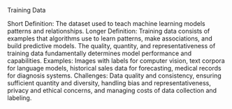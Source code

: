 Training Data

Short Definition: The dataset used to teach machine learning models patterns and relationships.
Longer Definition: Training data consists of examples that algorithms use to learn patterns, make associations, and build predictive models. The quality, quantity, and representativeness of training data fundamentally determines model performance and capabilities.
Examples: Images with labels for computer vision, text corpora for language models, historical sales data for forecasting, medical records for diagnosis systems.
Challenges: Data quality and consistency, ensuring sufficient quantity and diversity, handling bias and representativeness, privacy and ethical concerns, and managing costs of data collection and labeling.
